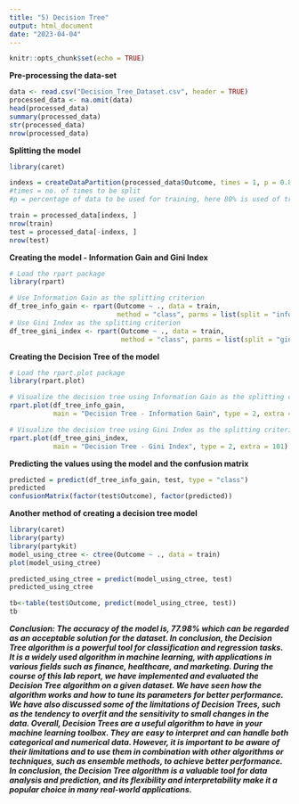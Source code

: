 ```yaml
---
title: "5) Decision Tree"
output: html_document
date: "2023-04-04"
---
```


```r
knitr::opts_chunk$set(echo = TRUE)
```

**Pre-processing the data-set**
```r
data <- read.csv("Decision_Tree_Dataset.csv", header = TRUE)
processed_data <- na.omit(data)
head(processed_data)
summary(processed_data)
str(processed_data)
nrow(processed_data)
```
**Splitting the model**
```r
library(caret)

indexs = createDataPartition(processed_data$Outcome, times = 1, p = 0.8, list = F) 
#times = no. of times to be split
#p = percentage of data to be used for training, here 80% is used of training and 20% for testing

train = processed_data[indexs, ]
nrow(train)
test = processed_data[-indexs, ]
nrow(test)
```

**Creating the model - Information Gain and Gini Index**
```r
# Load the rpart package
library(rpart)

# Use Information Gain as the splitting criterion
df_tree_info_gain <- rpart(Outcome ~ ., data = train, 
                           method = "class", parms = list(split = "information"))
# Use Gini Index as the splitting criterion
df_tree_gini_index <- rpart(Outcome ~ ., data = train, 
                            method = "class", parms = list(split = "gini"))
```

**Creating the Decision Tree of the model**
```r
# Load the rpart.plot package
library(rpart.plot)

# Visualize the decision tree using Information Gain as the splitting criterion
rpart.plot(df_tree_info_gain, 
           main = "Decision Tree - Information Gain", type = 2, extra = 101)

# Visualize the decision tree using Gini Index as the splitting criterion
rpart.plot(df_tree_gini_index, 
           main = "Decision Tree - Gini Index", type = 2, extra = 101)
```

**Predicting the values using the model and the confusion matrix**
```r
predicted = predict(df_tree_info_gain, test, type = "class")
predicted
confusionMatrix(factor(test$Outcome), factor(predicted))
```

**Another method of creating a decision tree model**
```r
library(caret)
library(party)
library(partykit)
model_using_ctree <- ctree(Outcome ~ ., data = train)
plot(model_using_ctree)

predicted_using_ctree = predict(model_using_ctree, test)
predicted_using_ctree

tb<-table(test$Outcome, predict(model_using_ctree, test))
tb
```


***Conclusion: The accuracy of the model is, 77.98% which can be regarded as an acceptable solution for the dataset. In conclusion, the Decision Tree algorithm is a powerful tool for classification and regression tasks. It is a widely used algorithm in machine learning, with applications in various fields such as finance, healthcare, and marketing. During the course of this lab report, we have implemented and evaluated the Decision Tree algorithm on a given dataset. We have seen how the algorithm works and how to tune its parameters for better performance. We have also discussed some of the limitations of Decision Trees, such as the tendency to overfit and the sensitivity to small changes in the data. Overall, Decision Trees are a useful algorithm to have in your machine learning toolbox. They are easy to interpret and can handle both categorical and numerical data. However, it is important to be aware of their limitations and to use them in combination with other algorithms or techniques, such as ensemble methods, to achieve better performance. In conclusion, the Decision Tree algorithm is a valuable tool for data analysis and prediction, and its flexibility and interpretability make it a popular choice in many real-world applications.***